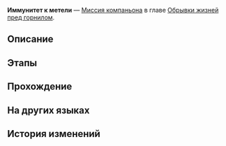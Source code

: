 {{Дополнить|Диалоги.}}
{{Миссия Инфобокс
|id              = 2011400
|Название        = 
|Изображение     = Миссия Освоения Иммунитет к метели.png
|Тип             = Миссия компаньона
|События         = 
|Глава           = Обрывки жизней пред горнилом
|Условия         = 
* Завершена [[Миссия компаньона]] ''[[Происхождение лекарства]]''
* Завершена [[Миссия Освоения]] ''[[Отставить разговоры в строю]]''
|Персонажи       = Первопроходец
|СтартЛокация    = Камнеград
|Мир             = Ярило-VI
|Локации         = Камнеград
|Предыдущая      = Происхождение лекарства
|Следующая       = 
|Награды         = 
}}
'''Иммунитет к метели''' — [[Миссия компаньона]] в главе [[Обрывки жизней пред горнилом]].

==Описание==
{{Описание|Наташа возводит надгробный камень в память о своём брате. Этот камень становится символом того, что она готова оставить прошлое позади.<br />Наташа продолжит исследовать «Иммунитет к метели», но по-своему.}}

==Этапы==


==Прохождение==
{{Дополнить}}


{{Диалог Конец}}

==На других языках==
{{На других языках
|en   = Blizzard Immunity
|zhs  = 风雪免疫
|zht  = 風雪免疫
|ja   = 吹雪免疫
|ko   = 눈보라 면역
|es   = Inmunidad a la ventisca
|fr   = Immunité au blizzard
|ru   = Иммунитет к метели
|th   = ภูมิต้านลมหนาว
|vi   = Miễn Dịch Gió Tuyết
|de   = Immunität gegen Schneesturm
|id   = Kekebalan Pada Badai
|pt   = Imunidade à Nevasca
}}

==История изменений==
{{История изменений|2.7}}

